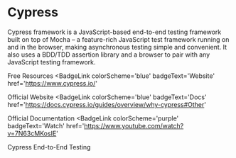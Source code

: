 # Cypress

Cypress framework is a JavaScript-based end-to-end testing framework built on top of Mocha – a feature-rich JavaScript test framework running on and in the browser, making asynchronous testing simple and convenient. It also uses a BDD/TDD assertion library and a browser to pair with any JavaScript testing framework.

<ResourceGroupTitle>Free Resources</ResourceGroupTitle>
<BadgeLink
  colorScheme='blue'
  badgeText='Website'
  href='https://www.cypress.io/'
>
  Official Website
</BadgeLink>
<BadgeLink
  colorScheme='blue'
  badgeText='Docs'
  href='https://docs.cypress.io/guides/overview/why-cypress#Other'
>
  Official Documentation
</BadgeLink>
<BadgeLink
  colorScheme='purple'
  badgeText='Watch'
  href='https://www.youtube.com/watch?v=7N63cMKosIE'
>
  Cypress End-to-End Testing
</BadgeLink>
